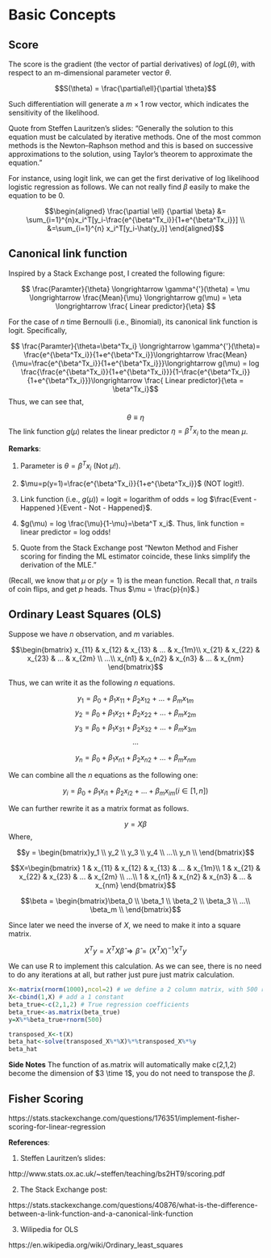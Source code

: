 # Basic Concepts

## Score

The score is the gradient (the vector of partial derivatives) of $log L(\theta)$, with respect to an m-dimensional parameter vector $\theta$.

$$S(\theta) = \frac{\partial\ell}{\partial \theta}$$

Such differentiation will generate a $m\times 1$ row vector, which indicates the sensitivity of the likelihood.

Quote from Steffen Lauritzen's slides: "Generally the solution to this equation must be calculated by iterative methods. One of the most common methods is the Newton–Raphson
method and this is based on successive approximations to the solution, using Taylor’s theorem to approximate the equation."


For instance, using logit link, we can get the first derivative of log likelihood logistic regression as follows. We can not really find $\beta$ easily to make the equation to be 0. 

$$\begin{aligned}
\frac{\partial \ell} {\partial \beta} 
&= \sum_{i=1}^{n}x_i^T[y_i-\frac{e^{\beta^Tx_i}}{1+e^{\beta^Tx_i}}] \\
&=\sum_{i=1}^{n} x_i^T[y_i-\hat{y_i}]
\end{aligned}$$

## Canonical link function

Inspired by a Stack Exchange post, I created the following figure:

$$ \frac{Paramter}{\theta} \longrightarrow \gamma^{'}(\theta) = \mu \longrightarrow \frac{Mean}{\mu} \longrightarrow g(\mu) = \eta \longrightarrow \frac{ Linear predictor}{\eta} $$


For the case of $n$ time Bernoulli (i.e., Binomial), its canonical link function is logit. Specifically, 

$$ \frac{Paramter}{\theta=\beta^Tx_i}  \longrightarrow \gamma^{'}(\theta)= \frac{e^{\beta^Tx_i}}{1+e^{\beta^Tx_i}}\longrightarrow \frac{Mean}{\mu=\frac{e^{\beta^Tx_i}}{1+e^{\beta^Tx_i}}}\longrightarrow g(\mu) = log \frac{\frac{e^{\beta^Tx_i}}{1+e^{\beta^Tx_i}}}{1-\frac{e^{\beta^Tx_i}}{1+e^{\beta^Tx_i}}}\longrightarrow \frac{ Linear predictor}{\eta = \beta^Tx_i}$$
Thus, we can see that,

$$\theta \equiv \eta $$
The link function $g(\mu)$ relates the linear predictor $\eta = \beta^Tx_i$ to the mean $\mu$.

__Remarks__:

(1) Parameter is $\theta = \beta ^T x_i$ (Not $\mu$!).  

(2) $\mu=p(y=1)=\frac{e^{\beta^Tx_i}}{1+e^{\beta^Tx_i}}$ (NOT logit!).

(3) Link function (i.e., $g(\mu)$) = logit = logarithm of odds = log $\frac{Event - Happened }{Event - Not - Happened}$.

(4) $g(\mu) = log \frac{\mu}{1-\mu}=\beta^T x_i$. Thus, link function = linear predictor = log odds! 

(5) Quote from the Stack Exchange post "Newton Method and Fisher scoring for finding the ML estimator coincide, these links simplify the derivation of the MLE."

(Recall, we know that $\mu$ or $p(y=1)$ is the mean function. Recall that, $n$ trails of coin flips, and get $p$ heads. Thus $\mu = \frac{p}{n}$.)

## Ordinary Least Squares (OLS) 

Suppose we have $n$ observation, and $m$ variables.

$$\begin{bmatrix}
x_{11} & x_{12} & x_{13} & ... & x_{1m}\\
x_{21} & x_{22} & x_{23} & ... & x_{2m} \\
...\\
x_{n1} & x_{n2} & x_{n3} & ... & x_{nm}
\end{bmatrix}$$


Thus, we can write it as the following $n$ equations.

$$y_1=\beta_0+\beta_1 x_{11}+\beta_2 x_{12}+...+ \beta_m x_{1m}$$
$$y_2=\beta_0+\beta_1 x_{21}+\beta_2 x_{22}+...+ \beta_m x_{2m}$$
$$y_3=\beta_0+\beta_1 x_{31}+\beta_2 x_{32}+...+ \beta_m x_{3m}$$
$$...$$

$$y_n=\beta_0+\beta_1 x_{n1}+\beta_2 x_{n2}+...+ \beta_m x_{nm}$$

We can combine all the $n$ equations as the following one:

$$y_i=\beta_0+\beta_1 x_{i1}+\beta_2 x_{i2}+...+ \beta_m x_{im}  (i \in [1,n])$$

We can further rewrite it as a matrix format as follows. 

$$y= X \beta$$
Where,

$$y = \begin{bmatrix}y_1 \\
y_2 \\
y_3 \\
y_4 \\
...\\
y_n \\
\end{bmatrix}$$

$$X=\begin{bmatrix}
1 & x_{11} & x_{12} & x_{13} & ... & x_{1m}\\
1 & x_{21} & x_{22} & x_{23} & ... & x_{2m} \\
...\\
1 & x_{n1} & x_{n2} & x_{n3} & ... & x_{nm}
\end{bmatrix}$$


$$\beta = \begin{bmatrix}\beta_0 \\
\beta_1 \\
\beta_2 \\
\beta_3 \\
...\\
\beta_m \\
\end{bmatrix}$$

Since later we need the inverse of $X$, we need to make it into a square matrix. 

$$X^Ty=X^TX \hat{\beta} \Rightarrow \hat{\beta} = (X^TX)^{-1} X^Ty$$

We can use R to implement this calculation. As we can see, there is no need to do any iterations at all, but rather just pure just matrix calculation. 

```R
X<-matrix(rnorm(1000),ncol=2) # we define a 2 column matrix, with 500 rows
X<-cbind(1,X) # add a 1 constant
beta_true<-c(2,1,2) # True regression coefficients
beta_true<-as.matrix(beta_true)
y=X%*%beta_true+rnorm(500)

transposed_X<-t(X)
beta_hat<-solve(transposed_X%*%X)%*%transposed_X%*%y
beta_hat
```


__Side Notes__
The function of as.matrix will automatically make c(2,1,2) become the dimension of $3 \time 1$, you do not need to transpose the $\beta$. 


## Fisher Scoring 


https://stats.stackexchange.com/questions/176351/implement-fisher-scoring-for-linear-regression



__References__:

1. Steffen Lauritzen's slides:

http://www.stats.ox.ac.uk/~steffen/teaching/bs2HT9/scoring.pdf

2. The Stack Exchange post:

https://stats.stackexchange.com/questions/40876/what-is-the-difference-between-a-link-function-and-a-canonical-link-function

3. Wilipedia for OLS

https://en.wikipedia.org/wiki/Ordinary_least_squares

